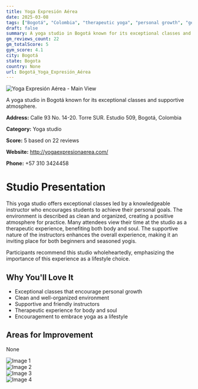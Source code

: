 ```yaml
---
title: Yoga Expresión Aérea
date: 2025-03-08
tags: ["Bogotá", "Colombia", "therapeutic yoga", "personal growth", "general wellness", "supportive atmosphere", "cleanliness", "Bogotá"]  
draft: false
summary: A yoga studio in Bogotá known for its exceptional classes and supportive atmosphere.
gm_reviews_count: 22
gm_totalScore: 5
gym_score: 4.1
city: Bogotá
state: Bogota
country: None
url: Bogotá_Yoga_Expresión_Aérea
---
```


<div className="aspect-[16/9] relative my-8">
  <img 
    src="https://lh5.googleusercontent.com/p/AF1QipMB1l8jm5z1joCvXIneDNCuYVjJD-qx06lL4_G4=w1920-h1080-k-no"
    alt="Yoga Expresión Aérea - Main View"
    className="object-cover absolute inset-0 w-full h-full rounded-lg"
  />
</div>

A yoga studio in Bogotá known for its exceptional classes and supportive atmosphere.

**Address:** Calle 93 No. 14-20. Torre SUR. Estudio 509, Bogotá, Colombia

**Category:** Yoga studio

**Score:** 5 based on 22 reviews

**Website:** http://yogaexpresionaerea.com/

**Phone:** +57 310 3424458

# Studio Presentation

This yoga studio offers exceptional classes led by a knowledgeable instructor who encourages students to achieve their personal goals. The environment is described as clean and organized, creating a positive atmosphere for practice. Many attendees view their time at the studio as a therapeutic experience, benefiting both body and soul. The supportive nature of the instructors enhances the overall experience, making it an inviting place for both beginners and seasoned yogis. 

Participants recommend this studio wholeheartedly, emphasizing the importance of this experience as a lifestyle choice.

## Why You'll Love It

- Exceptional classes that encourage personal growth
- Clean and well-organized environment
- Supportive and friendly instructors
- Therapeutic experience for body and soul
- Encouragement to embrace yoga as a lifestyle

## Areas for Improvement

None

<div className="grid grid-cols-1 xl:grid-cols-2 gap-4 my-8">
<div className="aspect-[4/3] relative"><img src="https://lh3.googleusercontent.com/gps-cs-s/AB5caB801VyxWaWt2tvNRU40CHMvHi1noBxj5PTEDD21U74GBkaHkw0DZA82BdMdVcTjnIeVeSgHX1vdM47y1ioEfCv500nuD5Ba__MaS5OTbmWCSEoL8GX6_oDWlP--ezMgshb7g_p_nw=w1920-h1080-k-no" alt="Image 1" className="object-cover absolute inset-0 w-full h-full rounded-lg" /></div>
<div className="aspect-[4/3] relative"><img src="https://lh3.googleusercontent.com/gps-cs-s/AB5caB9RWmTI_-FJe7I9A0E-ab5iLKv2hrcPOYHJ1eJTPtmHxll3o6es_V0SrDo5ZMr4vie9U92prJ0YR1Blf4IvlFTwW-aIo_t5-EBhvIunoEng9a0-pGRfMNzwUtzpJKEnL-JOSvA=w1920-h1080-k-no" alt="Image 2" className="object-cover absolute inset-0 w-full h-full rounded-lg" /></div>
<div className="aspect-[4/3] relative"><img src="https://lh3.googleusercontent.com/gps-cs-s/AB5caB-xW7y7m8FrPWosG7Tgvik6M2zCeGY-yKwWF724i3eMMtxYnv8BoYhEcuV_C1wGns3_pFcJ2ZfZbss_EWd_rZp471oteczXaDjh7grWfucTl5KdEiNtAJcnVaVqjHpdVrGcT1zi=w1920-h1080-k-no" alt="Image 3" className="object-cover absolute inset-0 w-full h-full rounded-lg" /></div>
<div className="aspect-[4/3] relative"><img src="https://lh3.googleusercontent.com/gps-cs-s/AB5caB8tmQip6hbTmgx3QhoimNN9q8VqDmn9ZCb9RD3m5B29Vt1G83H2DmqJgEn_3HiqikQgmk_ZXB-3DXdoig8P3Y82mcE-pjxd7pcu99gdGTXLq7hWQz-43A44R6ydSODFHcOQlbuO=w1920-h1080-k-no" alt="Image 4" className="object-cover absolute inset-0 w-full h-full rounded-lg" /></div>
</div>